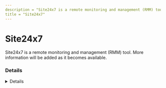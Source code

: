 ```yaml
---
description = "Site24x7 is a remote monitoring and management (RMM) tool. More information will be added as it becomes available."
title = "Site24x7"
---
```




# Site24x7

Site24x7 is a remote monitoring and management (RMM) tool. More information will be added as it becomes available.

### Details
<Details author={""}
         category={""}
         created={""}
         website={""}
         lastModified={"2-13-2024"}
         privileges={""}
         free={ false }
         verification={ false }
/>

#### Installation Paths
<Card code={ ["MEAgentHelper.exe", "MonitoringAgent.exe", "Site24x7WindowsAgentTrayIcon.exe", "Site24x7PluginAgent.exe"] }/>





### Forensic Artifacts




#### Network Artifacts
<EuiSpacer size="xl"/>
<NetworkArtifactsTable data={ [{"Description": "Known remote domains", "Domains": ["plus*.site24x7.com", "plus*.site24x7.eu", "plus*.site24x7.in", "plus*.site24x7.cn", "plus*.site24x7.net.au", "site24x7.com/msp"], "Ports": []}] }/>




### Detections
- Detects potential network activity of Site24x7 RMM tool
  - [Sigma Rule](https://github.com/magicsword-io/LOLRMM/blob/main/detections/sigma/site24x7_network_sigma.yml)
- Detects potential processes activity of Site24x7 RMM tool
  - [Sigma Rule](https://github.com/magicsword-io/LOLRMM/blob/main/detections/sigma/site24x7_processes_sigma.yml)

### References
- [https://support.site24x7.com/portal/en/kb/articles/which-ports-do-i-need-to-allow-access-in-my-firewall-to-use-site24x7-agent](https://support.site24x7.com/portal/en/kb/articles/which-ports-do-i-need-to-allow-access-in-my-firewall-to-use-site24x7-agent)


